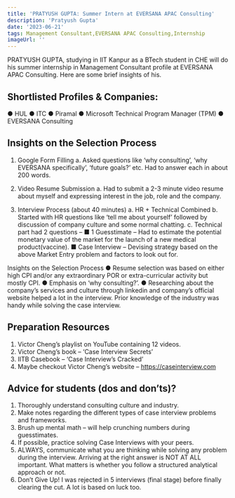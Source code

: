 ---
title: 'PRATYUSH GUPTA: Summer Intern at EVERSANA APAC Consulting'
description: 'Pratyush Gupta'
date: '2023-06-21'
tags: Management Consultant,EVERSANA APAC Consulting,Internship
imageUrl: ''
---

PRATYUSH GUPTA, studying in IIT Kanpur as a BTech student in CHE will do
his summer internship in Management Consultant profile at EVERSANA APAC Consulting. Here are some brief
insights of his.

## Shortlisted Profiles & Companies:
● HUL
● ITC
● Piramal
● Microsoft Technical Program
Manager (TPM)
● EVERSANA Consulting

## Insights on the Selection Process
1. Google Form Filling
a. Asked questions like ‘why consulting’, ‘why EVERSANA
specifically’, ‘future goals?’ etc. Had to answer each in
about 200 words.
2. Video Resume Submission
a. Had to submit a 2-3 minute video resume about myself
and expressing interest in the job, role and the company.

3. Interview Process (about 40 minutes)
a. HR + Technical Combined
b. Started with HR questions like ‘tell me about yourself’
followed by discussion of company culture and some
normal chatting.
c. Technical part had 2 questions –
■ 1 Guesstimate – Had to estimate the potential
monetary value of the market for the launch of a
new medical product(vaccine).
■ Case Interview – Devising strategy based on the
above Market Entry problem and factors to look
out for.

Insights on the
Selection Process
●
Resume selection was based on either high CPI and/or any
extraordinary POR or extra-curricular activity but mostly CPI. ●
Emphasis on ‘why consulting?’. ●
Researching about the company’s services and culture through
linkedin and company’s official website helped a lot in the
interview. Prior knowledge of the industry was handy while
solving the case interview.

##  Preparation Resources
1. Victor Cheng’s playlist on YouTube containing 12 videos.
2. Victor Cheng’s book – ‘Case Interview Secrets’
3. IITB Casebook – ‘Case Interview’s Cracked’
4. Maybe checkout Victor Cheng’s website – https://caseinterview.com

## Advice for students (dos and don’ts)? 
1. Thoroughly understand consulting culture and industry.
2. Make notes regarding the different types of case interview problems and frameworks.
3. Brush up mental math – will help crunching numbers during guesstimates.
4. If possible, practice solving Case Interviews with your peers.
5. ALWAYS, communicate what you are thinking while solving any problem during the
interview. Arriving at the right answer is NOT AT ALL important. What matters is
whether you follow a structured analytical approach or not.
6. Don’t Give Up! I was rejected in 5 interviews (final stage) before finally clearing the cut.
A lot is based on luck too.

